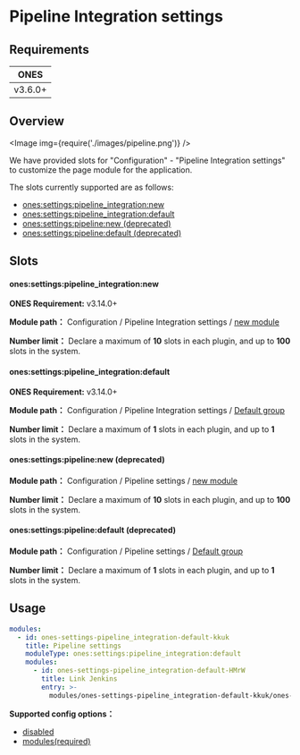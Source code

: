 # Pipeline Integration settings

## Requirements

|  ONES   |
| :-----: |
| v3.6.0+ |

## Overview

<Image img={require('./images/pipeline.png')} />

We have provided slots for "Configuration" - "Pipeline Integration settings" to customize the page module for the application.

The slots currently supported are as follows:

- [ones:settings:pipeline_integration:new](#onessettingspipeline_integrationnew)
- [ones:settings:pipeline_integration:default](#onessettingspipeline_integrationdefault)
- [ones:settings:pipeline:new (deprecated)](#onessettingspipelinenew-deprecated)
- [ones:settings:pipeline:default (deprecated)](#onessettingspipelinedefault-deprecated)

## Slots

#### ones:settings:pipeline_integration:new

**ONES Requirement:** v3.14.0+

**Module path：** Configuration / Pipeline Integration settings / [new module](../index.mdx#slot-hierarchy)

**Number limit：** Declare a maximum of **10** slots in each plugin, and up to **100** slots in the system.

#### ones:settings:pipeline_integration:default

**ONES Requirement:** v3.14.0+

**Module path：** Configuration / Pipeline Integration settings / [Default group](../index.mdx#slot-hierarchy)

**Number limit：** Declare a maximum of **1** slots in each plugin, and up to **1** slots in the system.

#### ones:settings:pipeline:new (deprecated)

**Module path：** Configuration / Pipeline settings / [new module](../index.mdx#slot-hierarchy)

**Number limit：** Declare a maximum of **10** slots in each plugin, and up to **100** slots in the system.

#### ones:settings:pipeline:default (deprecated)

**Module path：** Configuration / Pipeline settings / [Default group](../index.mdx#slot-hierarchy)

**Number limit：** Declare a maximum of **1** slots in each plugin, and up to **1** slots in the system.

## Usage

```yaml
modules:
  - id: ones-settings-pipeline_integration-default-kkuk
    title: Pipeline settings
    moduleType: ones:settings:pipeline_integration:default
    modules:
      - id: ones-settings-pipeline_integration-default-HMrW
        title: Link Jenkins
        entry: >-
          modules/ones-settings-pipeline_integration-default-kkuk/ones-settings-pipeline_integration-default-HMrW/index.html
```

**Supported config options：**

- [disabled](../../../../../reference/config/plugin.yaml#disabled)
- [modules(required)](../../../../../reference/config/plugin.yaml#subModule)
